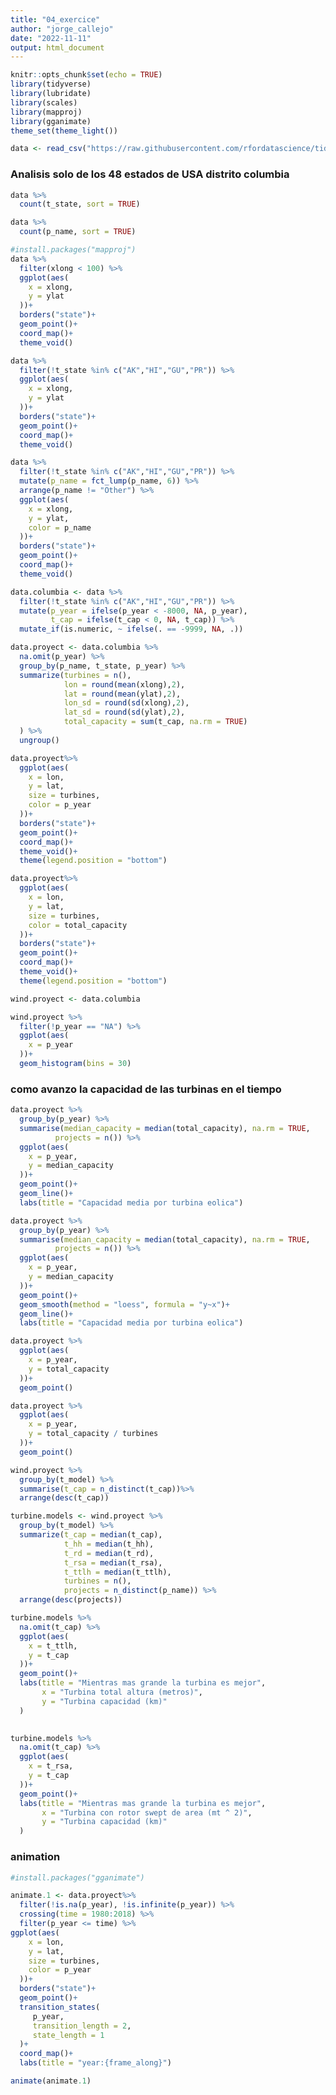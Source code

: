 ```yaml
---
title: "04_exercice"
author: "jorge_callejo"
date: "2022-11-11"
output: html_document
---
```


```r
knitr::opts_chunk$set(echo = TRUE)
library(tidyverse)
library(lubridate)
library(scales)
library(mapproj)
library(gganimate)
theme_set(theme_light())
```

```r
data <- read_csv("https://raw.githubusercontent.com/rfordatascience/tidytuesday/master/data/2018/2018-11-06/us_wind.csv")

```

### Analisis solo de los 48 estados de USA distrito columbia

```r
data %>% 
  count(t_state, sort = TRUE)
```
```r
data %>% 
  count(p_name, sort = TRUE)
```
```r
#install.packages("mapproj")
data %>% 
  filter(xlong < 100) %>% 
  ggplot(aes(
    x = xlong,
    y = ylat
  ))+
  borders("state")+
  geom_point()+
  coord_map()+
  theme_void()
```

```r
data %>% 
  filter(!t_state %in% c("AK","HI","GU","PR")) %>% 
  ggplot(aes(
    x = xlong,
    y = ylat
  ))+
  borders("state")+
  geom_point()+
  coord_map()+
  theme_void()
```

```r
data %>% 
  filter(!t_state %in% c("AK","HI","GU","PR")) %>% 
  mutate(p_name = fct_lump(p_name, 6)) %>% 
  arrange(p_name != "Other") %>% 
  ggplot(aes(
    x = xlong,
    y = ylat,
    color = p_name
  ))+
  borders("state")+
  geom_point()+
  coord_map()+
  theme_void()
```
```r
data.columbia <- data %>% 
  filter(!t_state %in% c("AK","HI","GU","PR")) %>% 
  mutate(p_year = ifelse(p_year < -8000, NA, p_year),
         t_cap = ifelse(t_cap < 0, NA, t_cap)) %>% 
  mutate_if(is.numeric, ~ ifelse(. == -9999, NA, .))
```

```r
data.proyect <- data.columbia %>% 
  na.omit(p_year) %>% 
  group_by(p_name, t_state, p_year) %>%
  summarize(turbines = n(),
            lon = round(mean(xlong),2),
            lat = round(mean(ylat),2),
            lon_sd = round(sd(xlong),2),
            lat_sd = round(sd(ylat),2),
            total_capacity = sum(t_cap, na.rm = TRUE)
  ) %>% 
  ungroup()

```
```r
data.proyect%>%
  ggplot(aes(
    x = lon,
    y = lat,
    size = turbines,
    color = p_year
  ))+
  borders("state")+
  geom_point()+
  coord_map()+
  theme_void()+
  theme(legend.position = "bottom")
```
```r
data.proyect%>%
  ggplot(aes(
    x = lon,
    y = lat,
    size = turbines,
    color = total_capacity
  ))+
  borders("state")+
  geom_point()+
  coord_map()+
  theme_void()+
  theme(legend.position = "bottom")
```
```r
wind.proyect <- data.columbia
```



```r
wind.proyect %>%  
  filter(!p_year == "NA") %>% 
  ggplot(aes(
    x = p_year
  ))+
  geom_histogram(bins = 30)


```

### como avanzo la capacidad de las turbinas en el tiempo

```r
data.proyect %>% 
  group_by(p_year) %>% 
  summarise(median_capacity = median(total_capacity), na.rm = TRUE, 
          projects = n()) %>% 
  ggplot(aes(
    x = p_year,
    y = median_capacity
  ))+
  geom_point()+
  geom_line()+
  labs(title = "Capacidad media por turbina eolica")
```

```r
data.proyect %>% 
  group_by(p_year) %>% 
  summarise(median_capacity = median(total_capacity), na.rm = TRUE, 
          projects = n()) %>% 
  ggplot(aes(
    x = p_year,
    y = median_capacity
  ))+
  geom_point()+
  geom_smooth(method = "loess", formula = "y~x")+
  geom_line()+
  labs(title = "Capacidad media por turbina eolica")
```



```r
data.proyect %>% 
  ggplot(aes(
    x = p_year,
    y = total_capacity
  ))+
  geom_point()
```

```r
data.proyect %>% 
  ggplot(aes(
    x = p_year,
    y = total_capacity / turbines
  ))+
  geom_point()
```


```r
wind.proyect %>% 
  group_by(t_model) %>% 
  summarise(t_cap = n_distinct(t_cap))%>% 
  arrange(desc(t_cap))
```




```r
turbine.models <- wind.proyect %>% 
  group_by(t_model) %>% 
  summarize(t_cap = median(t_cap),
            t_hh = median(t_hh),
            t_rd = median(t_rd),
            t_rsa = median(t_rsa),
            t_ttlh = median(t_ttlh),
            turbines = n(),
            projects = n_distinct(p_name)) %>% 
  arrange(desc(projects))
```

```r
turbine.models %>%
  na.omit(t_cap) %>% 
  ggplot(aes(
    x = t_ttlh,
    y = t_cap
  ))+
  geom_point()+
  labs(title = "Mientras mas grande la turbina es mejor",
       x = "Turbina total altura (metros)",
       y = "Turbina capacidad (km)"
  )
  
```
```r
turbine.models %>%
  na.omit(t_cap) %>% 
  ggplot(aes(
    x = t_rsa,
    y = t_cap
  ))+
  geom_point()+
  labs(title = "Mientras mas grande la turbina es mejor",
       x = "Turbina con rotor swept de area (mt ^ 2)",
       y = "Turbina capacidad (km)"
  )
```
### animation 

```r
#install.packages("gganimate")

animate.1 <- data.proyect%>%
  filter(!is.na(p_year), !is.infinite(p_year)) %>% 
  crossing(time = 1980:2018) %>% 
  filter(p_year <= time) %>% 
ggplot(aes(
    x = lon,
    y = lat,
    size = turbines,
    color = p_year
  ))+
  borders("state")+
  geom_point()+
  transition_states(
     p_year,
     transition_length = 2,
     state_length = 1
  )+
  coord_map()+
  labs(title = "year:{frame_along}")

animate(animate.1)
```


